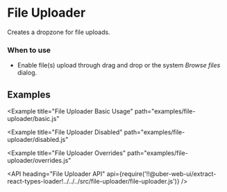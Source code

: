 <!--
Copyright (c) 2018 Uber Technologies, Inc.

This source code is licensed under the MIT license found in the
LICENSE file in the root directory of this source tree.
-->




# File Uploader

Creates a dropzone for file uploads.

### When to use

- Enable file(s) upload through drag and drop or the system _Browse files_ dialog.

## Examples

<Example
  title="File Uploader Basic Usage"
  path="examples/file-uploader/basic.js"
>
  <FileUploaderBasic />
</Example>

<Example title="File upload error" path="examples/file-uploader/error.js">
  <FileUploaderError />
</Example>

<Example
  title="File Uploader Disabled"
  path="examples/file-uploader/disabled.js"
>
  <FileUploaderDisabled />
</Example>

<Example
  title="File Uploader Overrides"
  path="examples/file-uploader/overrides.js"
>
  <FileUploaderOverrides />
</Example>

<API
  heading="File Uploader API"
  api={require('!!@uber-web-ui/extract-react-types-loader!../../../src/file-uploader/file-uploader.js')}
/>
